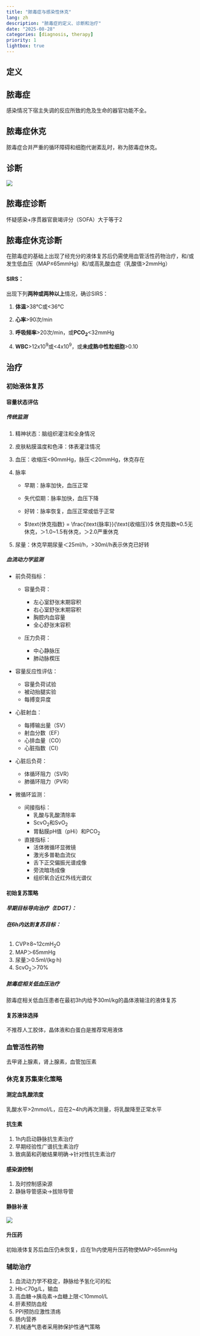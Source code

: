 ```yaml
---
title: "脓毒症与感染性休克"
lang: zh
description: "脓毒症的定义、诊断和治疗"
date: "2025-08-28"
categories: [diagnosis, therapy]
priority: 1
lightbox: true
---
```


## 定义

::: {.callout-caution icon="false"}
## 脓毒症

感染情况下宿主失调的反应所致的危及生命的器官功能不全。
:::

::: {.callout-caution icon="false"}
## 脓毒症休克

脓毒症合并严重的循环障碍和细胞代谢紊乱时，称为脓毒症休克。
:::

## 诊断

![](images/paste-1.png)

::: callout-important
## 脓毒症诊断

怀疑感染+序贯器官衰竭评分（SOFA）大于等于2
:::

::: {.callout-important icon="false"}
## 脓毒症休克诊断

在脓毒症的基础上出现了经充分的液体复苏后仍需使用血管活性药物治疗，和/或发生低血压（MAP≤65mmHg）和/或高乳酸血症（乳酸值\>2mmHg）
:::

#### SIRS：

出现下列**两种或两种以上**情况，确诊SIRS：

1.  **体温**\>38℃或\<36℃

2.  **心率**\>90次/min

3.  **呼吸频率**\>20次/min，或**PCO~2~**\<32mmHg

4.  **WBC**\>12x10^9^或\<4x10^9^，或**未成熟中性粒细胞**\>0.10

## 治疗

### 初始液体复苏

#### 容量状态评估

##### 传统监测

1.  精神状态：脑组织灌注和全身情况

2.  皮肤粘膜温度和色泽：体表灌注情况

3.  血压：收缩压\<90mmHg，脉压＜20mmHg，休克存在

4.  脉率

    -   早期：脉率加快，血压正常

    -   失代偿期：脉率加快，血压下降

    -   好转：脉率恢复，血压正常或低于正常

    -   $\text{休克指数} = \frac{\text{脉率}}{\text{收缩压}}$ 休克指数≈0.5无休克，＞1.0\~1.5有休克，＞2.0严重休克

5.  尿量：休克早期尿量＜25ml/h，\>30ml/h表示休克已好转

##### 血流动力学监测

-   前负荷指标：

    -   容量负荷：

        -   左心室舒张末期容积
        -   右心室舒张末期容积
        -   胸腔内血容量
        -   全心舒张末容积

    -   压力负荷：

        -   中心静脉压
        -   肺动脉楔压

-   容量反应性评估：

    -   容量负荷试验
    -   被动抬腿实验
    -   每搏变异度

-   心脏射血：

    -   每搏输出量（SV）
    -   射血分数（EF）
    -   心排血量（CO）
    -   心脏指数（CI）

-   心脏后负荷：

    -   体循环阻力（SVR）
    -   肺循环阻力（PVR）

-   微循环监测：

    -   间接指标：
        -   乳酸与乳酸清除率
        -   ScvO~2~和SvO~2~
        -   胃黏膜pH值（pHi）和PCO~2~
    -   直接指标：
        -   活体微循环显微镜
        -   激光多普勒血流仪
        -   舌下正交偏振光谱成像
        -   旁流暗场成像
        -   组织氧合近红外线光谱仪

#### 初始复苏策略

##### ***早期目标导向治疗（EDGT）：***

###### ***在6h内达到复苏目标：***

1.  CVP≥8\~12cmH~2~O
2.  MAP＞65mmHg
3.  尿量＞0.5ml/(kg·h)
4.  ScvO~2~＞70%

##### ***脓毒症相关低血压治疗***

脓毒症相关低血压患者在最初3h内给予30ml/kg的晶体液输注的液体复苏

#### 复苏液体选择

不推荐人工胶体，晶体液和白蛋白是推荐常用液体

### 血管活性药物

去甲肾上腺素，肾上腺素，血管加压素

### 休克复苏集束化策略

#### 测定血乳酸浓度

乳酸水平\>2mmol/L，应在2\~4h内再次测量，将乳酸降至正常水平

#### 抗生素

1.  1h内启动静脉抗生素治疗
2.  早期经验性广谱抗生素治疗
3.  致病菌和药敏结果明确→针对性抗生素治疗

#### 感染源控制

1.  及时控制感染源
2.  静脉导管感染→拔除导管

#### 静脉补液

![](images/paste-2.png)

#### 升压药

初始液体复苏后血压仍未恢复，应在1h内使用升压药物使MAP\>65mmHg

### 辅助治疗

1.  血流动力学不稳定，静脉给予氢化可的松
2.  Hb＜70g/L，输血
3.  高血糖→胰岛素→血糖上限＜10mmol/L
4.  肝素预防血栓
5.  PPI预防应激性溃疡
6.  肠内营养
7.  机械通气患者采用肺保护性通气策略